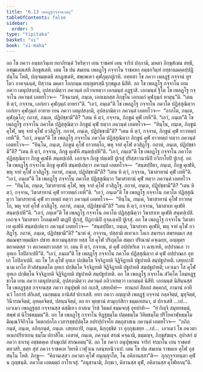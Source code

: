 ```yaml
---
title: "6.13 เพลฏฺฐกจฺจานวตฺถุ"
tableOfContents: false
sidebar:
  order: 5
type: "tipitaka"
basket: "vi"
book: "vi-maha"
---
```



<DynamicBreadcrumb />

<Division number="284" book="vi-maha">

<Paragraph number="1288" book="vi-maha">
อถ โข ภควา อนฺธกวินฺเท ยถาภิรนฺตํ วิหริตฺวา เยน ราชคหํ เตน จาริกํ ปกฺกามิ, มหตา ภิกฺขุสํเฆน สทฺธึ, อฑฺฒเตลเสหิ ภิกฺขุสเตหิ. เตน โข ปน สมเยน เพลฏฺโฐ กจฺจาโน ราชคหา อนฺธกวินฺทํ อทฺธานมคฺคปฺปฏิปนฺโน โหติ, ปญฺจมตฺเตหิ สกฏสเตหิ, สพฺเพเหว คุฬกุมฺภปูเรหิ. อทฺทสา โข ภควา เพลฏฺฐํ กจฺจานํ ทูรโตว อาคจฺฉนฺตํ, ทิสฺวาน มคฺคา โอกฺกมฺม อญฺญตรสฺมึ รุกฺขมูเล นิสีทิ.
</Paragraph>

<Paragraph number="1289" book="vi-maha">
อถ โข เพลฏฺโฐ กจฺจาโน เยน ภควา เตนุปสงฺกมิ, อุปสงฺกมิตฺวา ภควนฺตํ อภิวาเทตฺวา เอกมนฺตํ อฏฺฐาสิ. เอกมนฺตํ ฐิโต โข เพลฏฺโฐ กจฺจาโน ภควนฺตํ เอตทโวจ—  “อิจฺฉามหํ, ภนฺเต, เอกเมกสฺส ภิกฺขุโน เอกเมกํ คุฬกุมฺภํ ทาตุนฺ”ติ. “เตน หิ ตฺวํ, กจฺจาน, เอกํเยว คุฬกุมฺภํ อาหรา”ติ. “เอวํ, ภนฺเต”ติ โข เพลฏฺโฐ กจฺจาโน ภควโต ปฏิสฺสุณิตฺวา เอกํเยว คุฬกุมฺภํ อาทาย เยน ภควา เตนุปสงฺกมิ, อุปสงฺกมิตฺวา ภควนฺตํ เอตทโวจ—  “อาภโต, ภนฺเต, คุฬกุมฺโภ; กถาหํ, ภนฺเต, ปฏิปชฺชามี”ติ? “เตน หิ ตฺวํ, กจฺจาน, ภิกฺขูนํ คุฬํ เทหี”ติ. “เอวํ, ภนฺเต”ติ โข เพลฏฺโฐ กจฺจาโน ภควโต ปฏิสฺสุณิตฺวา ภิกฺขูนํ คุฬํ ทตฺวา ภควนฺตํ เอตทโวจ—  “ทินฺโน, ภนฺเต, ภิกฺขูนํ คุโฬ, พหุ จายํ คุโฬ อวสิฏฺโฐ. กถาหํ, ภนฺเต, ปฏิปชฺชามี”ติ? “เตน หิ ตฺวํ, กจฺจาน, ภิกฺขูนํ คุฬํ ยาวทตฺถํ เทหี”ติ. “เอวํ, ภนฺเต”ติ โข เพลฏฺโฐ กจฺจาโน ภควโต ปฏิสฺสุณิตฺวา ภิกฺขูนํ คุฬํ ยาวทตฺถํ ทตฺวา ภควนฺตํ เอตทโวจ—  “ทินฺโน, ภนฺเต, ภิกฺขูนํ คุโฬ ยาวทตฺโถ, พหุ จายํ คุโฬ อวสิฏฺโฐ. กถาหํ, ภนฺเต, ปฏิปชฺชามี”ติ? “เตน หิ ตฺวํ, กจฺจาน, ภิกฺขู คุเฬหิ สนฺตปฺเปหี”ติ. “เอวํ, ภนฺเต”ติ โข เพลฏฺโฐ กจฺจาโน ภควโต ปฏิสฺสุณิตฺวา ภิกฺขู คุเฬหิ สนฺตปฺเปสิ. เอกจฺเจ ภิกฺขู ปตฺเตปิ ปูเรสุํ ปริสฺสาวนานิปิ ถวิกาโยปิ ปูเรสุํ. อถ โข เพลฏฺโฐ กจฺจาโน ภิกฺขู คุเฬหิ สนฺตปฺเปตฺวา ภควนฺตํ เอตทโวจ—  “สนฺตปฺปิตา, ภนฺเต, ภิกฺขู คุเฬหิ, พหุ จายํ คุโฬ อวสิฏฺโฐ. กถาหํ, ภนฺเต, ปฏิปชฺชามี”ติ? “เตน หิ ตฺวํ, กจฺจาน, วิฆาสาทานํ คุฬํ เทหี”ติ. “เอวํ, ภนฺเต”ติ โข เพลฏฺโฐ กจฺจาโน ภควโต ปฏิสฺสุณิตฺวา วิฆาสาทานํ คุฬํ ทตฺวา ภควนฺตํ เอตทโวจ—  “ทินฺโน, ภนฺเต, วิฆาสาทานํ คุโฬ, พหุ จายํ คุโฬ อวสิฏฺโฐ. กถาหํ, ภนฺเต, ปฏิปชฺชามี”ติ? “เตน หิ ตฺวํ, กจฺจาน, วิฆาสาทานํ คุฬํ ยาวทตฺถํ เทหี”ติ. “เอวํ, ภนฺเต”ติ โข เพลฏฺโฐ กจฺจาโน ภควโต ปฏิสฺสุณิตฺวา วิฆาสาทานํ คุฬํ ยาวทตฺถํ ทตฺวา ภควนฺตํ เอตทโวจ—  “ทินฺโน, ภนฺเต, วิฆาสาทานํ คุโฬ ยาวทตฺโถ, พหุ จายํ คุโฬ อวสิฏฺโฐ. กถาหํ, ภนฺเต, ปฏิปชฺชามี”ติ? “เตน หิ ตฺวํ, กจฺจาน, วิฆาสาเท คุเฬหิ สนฺตปฺเปหี”ติ. “เอวํ, ภนฺเต”ติ โข เพลฏฺโฐ กจฺจาโน ภควโต ปฏิสฺสุณิตฺวา วิฆาสาเท คุเฬหิ สนฺตปฺเปสิ. เอกจฺเจ วิฆาสาทา โกลมฺเพปิ ฆเฏปิ ปูเรสุํ, ปิฏกานิปิ อุจฺฉงฺเคปิ ปูเรสุํ. อถ โข เพลฏฺโฐ กจฺจาโน วิฆาสาเท คุเฬหิ สนฺตปฺเปตฺวา ภควนฺตํ เอตทโวจ—  “สนฺตปฺปิตา, ภนฺเต, วิฆาสาทา คุเฬหิ, พหุ จายํ คุโฬ อวสิฏฺโฐ. กถาหํ, ภนฺเต, ปฏิปชฺชามี”ติ? “นาหํ ตํ, กจฺจาน, ปสฺสามิ สเทวเก โลเก สมารเก สพฺรหฺมเก สสฺสมณพฺราหฺมณิยา ปชาย สเทวมนุสฺสาย ยสฺส โส คุโฬ ปริภุตฺโต สมฺมา ปริณามํ คจฺเฉยฺย, อญฺญตฺร ตถาคตสฺส วา ตถาคตสาวกสฺส วา. เตน หิ ตฺวํ, กจฺจาน, ตํ คุฬํ อปฺปหริเต วา ฉฑฺเฑหิ, อปฺปาณเก วา อุทเก โอปิลาเปหี”ติ. “เอวํ, ภนฺเต”ติ โข เพลฏฺโฐ กจฺจาโน ภควโต ปฏิสฺสุณิตฺวา ตํ คุฬํ อปฺปาณเก อุทเก โอปิลาเปติ. อถ โข โส คุโฬ อุทเก ปกฺขิตฺโต จิจฺจิฏายติ จิฏิจิฏายติ ปธูปายติ สมฺปธูปายติ. เสยฺยถาปิ นาม ผาโล ทิวสํสนฺตตฺโต อุทเก ปกฺขิตฺโต จิจฺจิฏายติ จิฏิจิฏายติ ปธูปายติ สมฺปธูปายติ; เอวเมว โส คุโฬ อุทเก ปกฺขิตฺโต จิจฺจิฏายติ จิฏิจิฏายติ ปธูปายติ สมฺปธูปายติ.
</Paragraph>

<Paragraph number="1290" book="vi-maha">
อถ โข เพลฏฺโฐ กจฺจาโน สํวิคฺโค โลมหฏฺฐชาโต เยน ภควา เตนุปสงฺกมิ, อุปสงฺกมิตฺวา ภควนฺตํ อภิวาเทตฺวา เอกมนฺตํ นิสีทิ. เอกมนฺตํ นิสินฺนสฺส โข เพลฏฺฐสฺส กจฺจานสฺส ภควา อนุปุพฺพึ กถํ กเถสิ, เสยฺยถิทํ—  ทานกถํ สีลกถํ สคฺคกถํ, กามานํ อาทีนวํ โอการํ สํกิเลสํ, เนกฺขมฺเม อานิสํสํ ปกาเสสิ. ยทา ภควา อญฺญาสิ เพลฏฺฐํ กจฺจานํ กลฺลจิตฺตํ, มุทุจิตฺตํ, วินีวรณจิตฺตํ, อุทคฺคจิตฺตํ, ปสนฺนจิตฺตํ, อถ ยา พุทฺธานํ สามุกฺกํสิกา ธมฺมเทสนา, ตํ ปกาเสสิ …เป…  เอวเมว เพลฏฺฐสฺส กจฺจานสฺส ตสฺมึเยว อาสเน วิรชํ วีตมลํ ธมฺมจกฺขุํ อุทปาทิ—  “ยํ กิญฺจิ สมุทยธมฺมํ, สพฺพํ ตํ นิโรธธมฺมนฺ”ติ. อถ โข เพลฏฺโฐ กจฺจาโน ทิฏฺฐธมฺโม ปตฺตธมฺโม วิทิตธมฺโม ปริโยคาฬฺหธมฺโม ติณฺณวิจิกิจฺโฉ วิคตกถํกโถ เวสารชฺชปฺปตฺโต อปรปฺปจฺจโย สตฺถุสาสเน ภควนฺตํ เอตทโวจ—  “อภิกฺกนฺตํ, ภนฺเต, อภิกฺกนฺตํ, ภนฺเต. เสยฺยถาปิ, ภนฺเต, นิกฺกุชฺชิตํ วา อุกฺกุชฺเชยฺย …เป…  เอวเมวํ โข ภควตา อเนกปริยาเยน ธมฺโม ปกาสิโต. เอสาหํ, ภนฺเต, ภควนฺตํ สรณํ คจฺฉามิ, ธมฺมญฺจ, ภิกฺขุสํฆญฺจ. อุปาสกํ มํ ภควา ธาเรตุ อชฺชตคฺเค ปาณุเปตํ สรณคตนฺ”ติ.
</Paragraph>

<Paragraph number="1291" book="vi-maha">
อถ โข ภควา อนุปุพฺเพน จาริกํ จรมาโน เยน ราชคหํ ตทวสริ. ตตฺร สุทํ ภควา ราชคเห วิหรติ เวฬุวเน กลนฺทกนิวาเป. เตน โข ปน สมเยน ราชคเห คุโฬ อุสฺสนฺโน โหติ. ภิกฺขู—  “คิลานเสฺสว ภควตา คุโฬ อนุญฺญาโต, โน อคิลานสฺสา”ติ—  กุกฺกุจฺจายนฺตา คุฬํ น ภุญฺชนฺติ. ภควโต เอตมตฺถํ อาโรเจสุํ. “อนุชานามิ, ภิกฺขเว, คิลานสฺส คุฬํ, อคิลานสฺส คุโฬทกนฺ”ติ.
</Paragraph>
</Division>